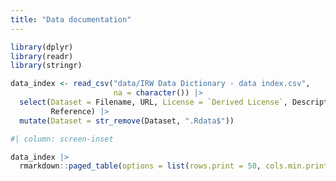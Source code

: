 ```yaml
---
title: "Data documentation"
---
```



```r
library(dplyr)
library(readr)
library(stringr)

data_index <- read_csv("data/IRW Data Dictionary - data index.csv",
                       na = character()) |>
  select(Dataset = Filename, URL, License = `Derived License`, Description,
         Reference) |>
  mutate(Dataset = str_remove(Dataset, ".Rdata$"))
```

```r
#| column: screen-inset

data_index |>
  rmarkdown::paged_table(options = list(rows.print = 50, cols.min.print = 2))
```

